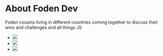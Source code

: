 
<div className={styles.Document}>

# About Foden Dev

Foden cousins living in different countries coming together to discuss their wins and challenges and all things JS
<ul>
    <li>
        <img src={gb} />
    </li>
    <li>
        <img src={es} />
    </li>
    <li>
        <img src={us} />
    </li>
</ul>
</div>